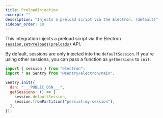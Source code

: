 ```yaml
---
title: PreloadInjection
excerpt: ""
description: "Injects a preload script via the Electron. (default)"
sidebar_order: 10
---
```


This integration injects a preload script via the Electron
[`session.setPreloads(preloads)`](https://www.electronjs.org/docs/latest/api/session#sessetpreloadspreloads)
API.

By default, sessions are only injected into the `defaultSession`. If you're using other sessions, you can pass a function as `getSessions` to `init`.

<SignInNote />

```javascript
import { session } from "electron";
import * as Sentry from "@sentry/electron/main";

Sentry.init({
  dsn: "___PUBLIC_DSN___",
  getSessions: () => [
    session.defaultSession,
    session.fromPartition("persist:my-session"),
  ],
});
```
